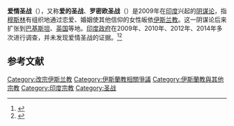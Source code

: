 '''爱情圣战'''（{{lang-en|Love Jihad}}），又称'''爱的圣战'''、'''罗密欧圣战'''（{{lang-en|Romeo Jihad}}）是2009年在[[印度|印度]]兴起的[[阴谋论|阴谋论]]，指[[穆斯林|穆斯林]]有组织地通过恋爱、婚姻使其他信仰的女性皈依[[伊斯兰教|伊斯兰教]]。这一阴谋论后来扩张到[[巴基斯坦|巴基斯坦]]、[[英国|英国]]等地。[[印度政府|印度政府]]在2009年、2010年、2012年、2014年多次进行调查，并未发现爱情圣战的证据。<ref>{{Cite news |url=https://www.thepaper.cn/newsDetail_forward_1266285 |title=涨知识：印度“爱情圣战”背后的政治隐患 |date=2014-10-11 |work=澎湃新闻 |accessdate=2020-10-14 |archive-date=2020-10-18 |archive-url=https://web.archive.org/web/20201018231655/https://www.thepaper.cn/newsDetail_forward_1266285 |dead-url=no }}</ref><ref>{{Cite news |url=https://www.guancha.cn/Neighbors/2017_12_12_438880_2.shtml |title=印度教男子杀害穆斯林声称反“爱情圣战” 视频引发局势紧张 |date=2017-12-12 |work=观察者网 |accessdate=2020-10-14 |archive-date=2020-10-18 |archive-url=https://web.archive.org/web/20201018025804/https://www.guancha.cn/Neighbors/2017_12_12_438880_2.shtml |dead-url=no }}</ref>

==参考文献==
{{reflist}}

[[Category:改宗伊斯兰教|Category:改宗伊斯兰教]]
[[Category:伊斯蘭教相關爭議|Category:伊斯蘭教相關爭議]]
[[Category:伊斯蘭教與其他宗教|Category:伊斯蘭教與其他宗教]]
[[Category:印度宗教|Category:印度宗教]]
[[Category:圣战|Category:圣战]]
{{stub}}